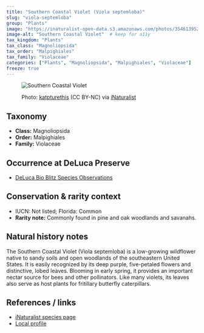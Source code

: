 ```yaml
---
title: "Southern Coastal Violet (Viola septemloba)"
slug: "viola-septemloba"
group: "Plants"
image: "https://inaturalist-open-data.s3.amazonaws.com/photos/354613952/medium.jpg"        # keep for thumbnails
image-alt: "Southern Coastal Violet"  # keep for a11y
tax_kingdom: "Plants"
tax_class: "Magnoliopsida"
tax_order: "Malpighiales"
tax_family: "Violaceae"
categories: ["Plants", "Magnoliopsida", "Malpighiales", "Violaceae"]   # these drive the chips + filtering
freeze: true
---
```


<figure class="species-figure">

<img src="https://inaturalist-open-data.s3.amazonaws.com/photos/354613952/medium.jpg" alt="Southern Coastal Violet" class="species-photo"/>

<figcaption class="photo-credit">

Photo: <a href="https://www.inaturalist.org/people/katpturethis">katpturethis</a> (CC BY-NC) via <a href="https://www.inaturalist.org/observations/200938997">iNaturalist</a>

</figcaption>

</figure>

## Taxonomy

-   **Class:** Magnoliopsida
-   **Order:** Malpighiales
-   **Family:** Violaceae

## Occurrence at DeLuca Preserve

-   [DeLuca Bio Blitz Species Observations](https://www.inaturalist.org/observations?project_id=191727&subview=table&taxon_id=170261)

## Conservation & rarity context

-   IUCN: Not listed; Florida: Common 
-   **Rarity note:** Commonly found in pine and oak woodlands and savanahs.

## Natural history notes

The Southern Coastal Violet (Viola septemloba) is a low-growing wildflower native to sandy soils and open woodlands of the southeastern United States. It is easily recognized by its deep purple, five-petaled flowers and distinctive, lobed leaves. Blooming in early spring, it provides an important nectar source for bees and other pollinators. Like many violets, its leaves also serve as host plants for fritillary butterfly caterpillars.

## References / links

-   [iNaturalist species page](https://www.inaturalist.org/taxa/170261-Viola-septemloba)
-   [Local profile](https://fsus.ncbg.unc.edu/show-taxon-detail.php?taxonid=3626)
